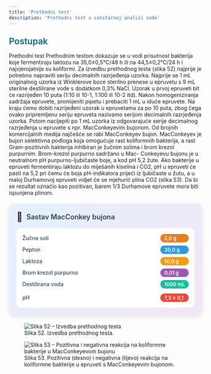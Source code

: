 ```yaml
---
title: 'Prethodni test'
description: 'Prethodni test u sanitarnoj analizi vode'
---
```




<h3 style="color: #096279; font-size: 1.4rem; font-weight: 600; margin: 1.5rem 0 1rem 0;">Postupak</h3>
Prethodni test
Prethodnim testom dokazuje se u vodi prisutnost bakterija koje fermentiraju
laktozu na 35,0±0,5°C/48 h ili na 44,5±0,2°C/24 h i najvjerojatnije
su koliformi. Za izvedbu prethodnog testa (slika 52) najprije je potrebno
napraviti seriju decimalnih razrjeđenja uzorka. Najprije se 1 mL originalnog
uzorka iz Winklerove boce sterilno prenese u epruvetu s 9 mL
sterilne destilirane vode s dodatkom 0,3% NaCl. Uzorak u prvoj epruveti
bit će razrijeđen 10 puta (1:10 ili 10-1, 1:100 ili 10-2 itd). Nakon homogeniziranja
sadržaja epruvete, promijeniti pipetu i prebaciti 1 mL u iduće
epruvete. Na kraju ćemo dobiti razrijeđeni uzorak u epruvetama za po
10 puta, zbog čega ovako pripremljenu seriju epruveta nazivamo serijom
decimalnih razrjeđenja uzorka. Potom nacijepiti po 1 mL uzorka iz
odgovarajuće serije decimalnog razrjeđenja u epruvete s npr. MacConkeyevim
bujonom.
Od brojnih komercijalnih medija najčešće se rabi MacConkeyev bujon.
MacConkeyev je bujon selektivna podloga koja omogućuje rast koliformnih
bakterija, a rast Gram-pozitivnih bakterija inhibiran je žučnim
solima i brom krezol purpurnim. Brom-krezol purpurno sadržano u Mac-
Conkeyevu bujonu je u neutralnom pH purpurno-ljubičaste boje, a kod
pH 5,2 žute. Ako bakterije u epruveti fermentiraju laktozu do miješanih kiselina i CO2, pH u epruveti će pasti na 5,2 pri čemu će boja pH-indikatora
prijeći iz ljubičaste u žutu, a u maloj Durhamovoj epruveti vidjet će
se mjehurić plina CO2 (slika 53). Da bi se rezultat označio kao pozitivan,
barem 1/3 Durhamove epruvete mora biti ispunjena plinom.

<div style="max-width: 520px; background: linear-gradient(135deg, #e3f2fd 0%, #f3e5f5 100%); border-radius: 15px; padding: 20px; box-shadow: 0 4px 12px rgba(0,0,0,0.1); margin: 20px auto;">
  <div style="display: flex; align-items: center; margin-bottom: 15px;">
    <span style="font-size: 24px; margin-right: 10px;">🧪</span>
    <h3 style="margin: 0; color: #2c3e50; font-weight: 600; font-size: 18px;">Sastav MacConkey bujona</h3>
  </div>
  <div style="background: white; border-radius: 10px; padding: 15px;">
    <div style="display: grid; grid-template-columns: minmax(0, 1fr) auto; gap: 8px 15px; align-items: center;">
      <span style="font-weight: 500; color: #34495e; font-size: 14px;">Žučne soli</span>
      <span style="background: #e67e22; color: white; padding: 3px 10px; border-radius: 15px; font-size: 13px; font-weight: 600;">5,0 g</span>
      <span style="font-weight: 500; color: #34495e; font-size: 14px;">Pepton</span>
      <span style="background: #3498db; color: white; padding: 3px 10px; border-radius: 15px; font-size: 13px; font-weight: 600;">20,0 g</span>
      <span style="font-weight: 500; color: #34495e; font-size: 14px;">Laktoza</span>
      <span style="background: #f39c12; color: white; padding: 3px 10px; border-radius: 15px; font-size: 13px; font-weight: 600;">10,0 g</span>
      <span style="font-weight: 500; color: #34495e; font-size: 14px;">Brom krezol purpurno</span>
      <span style="background: #9b59b6; color: white; padding: 3px 10px; border-radius: 15px; font-size: 13px; font-weight: 600;">0,01 g</span>
      <span style="font-weight: 500; color: #34495e; font-size: 14px;">Destilirana voda</span>
      <span style="background: #1abc9c; color: white; padding: 3px 10px; border-radius: 15px; font-size: 13px; font-weight: 600;">1000 mL</span>
      <span style="font-weight: 500; color: #34495e; font-size: 14px; padding-top: 5px;">pH</span>
      <span style="background: #e74c3c; color: white; padding: 3px 10px; border-radius: 15px; font-size: 13px; font-weight: 600; margin-top: 5px;">7,3 ± 0,1</span>
    </div>
  </div>
</div>

<figure style={{ textAlign: 'center' }}>
  <img src="/Images/slika52.jpg" alt="Slika 52 – Izvedba prethodnog testa" style={{ maxWidth: '600px', margin: '1rem auto' }} />
  <figcaption style={{ fontSize: '0.9rem', color: '#555' }}>
    Slika 52. Izvedba prethodnog testa.
  </figcaption>
</figure>

<figure style={{ textAlign: 'center' }}>
  <img src="/Images/slika53.jpg" alt="Slika 53 – Pozitivna i negativna reakcija na koliformne bakterije u MacConkeyevom bujonu" style={{ maxWidth: '600px', margin: '1rem auto' }} />
  <figcaption style={{ fontSize: '0.9rem', color: '#555' }}>
    Slika 53. Pozitivna (desno) i negativna (lijevo) reakcija na koliformne bakterije u epruveti s MacConkeyevim bujonom.
  </figcaption>
</figure>

